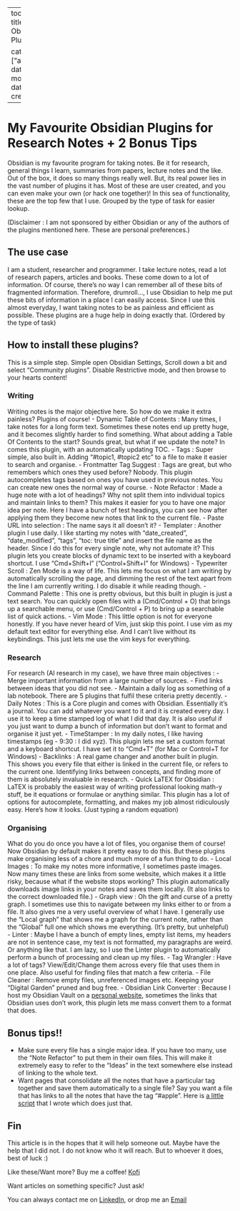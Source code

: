 
---
toc: true
title: Obsidian Plugins

categories: ["article"]
date modified: 
date created: 
---
# My Favourite Obsidian Plugins for Research Notes + 2 Bonus Tips 
Obsidian is my favourite program for taking notes. Be it for research, general things I learn, summaries from papers, lecture notes and the like. Out of the box, it does so many things really well.
But, its real power lies in the vast number of plugins it has. Most of these are user created, and you can even make your own (or hack one together)! In this sea of functionality, these are the top few that I use. Grouped by the type of task for easier lookup.

(Disclaimer : I am not sponsored by either Obsidian or any of the authors of the plugins mentioned here. These are personal preferences.)

## The use case 
I am a student, researcher and programmer. I take lecture notes, read a lot of research papers, articles and books. These come down to a lot of information. Of course, there’s no way I can remember all of these bits of fragmented information. 
Therefore, drumroll…, I use Obsidian to help me put these bits of information in a place I can easily access. Since I use this almost everyday, I want taking notes to be as painless and efficient as possible. 
These plugins are a huge help in doing exactly that. (Ordered by the type of task)

## How to install these plugins?
This is a simple step. Simple open Obsidian Settings, Scroll down a bit and select “Community plugins”. Disable Restrictive mode, and then browse to your hearts content!

### Writing
Writing notes is the major objective here. So how do we make it extra painless? Plugins of course!
- Dynamic Table of Contents : Many times, I take notes for a long form text. Sometimes these notes end up pretty huge, and it becomes slightly harder to find something. What about adding a Table Of Contents to the start? Sounds great, but what if we update the note? In comes this plugin, with an automatically updating TOC.
- Tags : Super simple, also built in. Adding “#topic1, #topic2 etc” to a file to make it easier to search and organise.
- Frontmatter Tag Suggest : Tags are great, but who remembers which ones they used before? Nobody. This plugin autocompletes tags based on ones you have used in previous notes. You can create new ones the normal way of course. 
- Note Refactor : Made a huge note with a lot of headings? Why not split them into individual topics and maintain links to them? This makes it easier for you to have one major idea per note. Here I have a bunch of test headings, you can see how after applying them they become new notes that link to the current file.
- Paste URL into selection : The name says it all doesn’t it?
- Templater : Another plugin I use daily. I like starting my notes with “date_created”, “date_modified”, “tags”, “toc: true
title” and insert the file name as the header. Since I do this for every single note, why not automate it? This plugin lets you create blocks of dynamic text to be inserted with a keyboard shortcut. I use “Cmd+Shift+I” (“Control+Shift+I” for Windows)
- Typewriter Scroll : Zen Mode is a way of life. This lets me focus on what I am writing by automatically scrolling the page, and dimming the rest of the text apart from the line I am currently writing. I do disable it while reading though.
- Command Palette : This one is pretty obvious, but this built in plugin is just a text search. You can quickly open files with a (Cmd/Control + O) that brings up a searchable menu, or use (Cmd/Control + P) to bring up a searchable list of quick actions.
- Vim Mode : This little option is not for everyone honestly. If you have never heard of Vim, just skip this point. I use vim as my default text editor for everything else. And I can’t live without its keybindings. This just lets me use the vim keys for everything.

### Research
For research (AI research in my case), we have three main objectives : 
- Merge important information from a large number of sources.
- Find links between ideas that you did not see.
- Maintain a daily log as something of a lab notebook.
There are 5 plugins that fulfil these criteria pretty decently. 
- Daily Notes : This is a Core plugin and comes with Obsidian. Essentially it’s a journal. You can add whatever you want to it and it is created every day. I use it to keep a time stamped log of what I did that day. It is also useful if you just want to dump a bunch of information but don’t want to format and organise it just yet.
- TimeStamper : In my daily notes, I like having timestamps (eg - 9:30 : I did xyz). This plugin lets me set a custom format and a keyboard shortcut. I have set it to “Cmd+T” (for Mac or Control+T for Windows)
- Backlinks : A real game changer and another built in plugin. This shows you every file that either is linked in the current file, or refers to the current one. Identifying links between concepts, and finding more of them is absolutely invaluable in research.
- Quick LaTEX for Obsidian : LaTEX is probably the easiest way of writing professional looking math-y stuff, be it equations or formulae or anything similar. This plugin has a lot of options for autocomplete, formatting, and makes my job almost ridiculously easy. Here’s how it looks. (Just typing a random equation)

### Organising
What do you do once you have a lot of files, you organise them of course! Now Obsidian by default makes it pretty easy to do this. But these plugins make organising less of a chore and much more of a fun thing to do.
- Local Images : To make my notes more informative, I sometimes paste images. Now many times these are links from some website, which makes it a little risky, because what if the website stops working? This plugin automatically downloads image links in your notes and saves them locally. (It also links to the correct downloaded file.)
- Graph view : Oh the gift and curse of a pretty graph. I sometimes use this to navigate between my links either to or from a file. It also gives me a very useful overview of what I have. I generally use the “Local graph” that shows me a graph for the current note, rather than the “Global” full one which shows me everything. (It’s pretty, but unhelpful)
- Linter : Maybe I have a bunch of empty lines, empty list items, my headers are not in sentence case, my text is not formatted, my paragraphs are weird. Or anything like that. I am lazy, so I use the Linter plugin to automatically perform a bunch of processing and clean up my files. 
- Tag Wrangler : Have a lot of tags? View/Edit/Change them across every file that uses them in one place. Also useful for finding files that match a few criteria.
- File Cleaner : Remove empty files, unreferenced images etc. Keeping your “Digital Garden” pruned and bug free.
- Obsidian Link Converter : Because I host my Obsidian Vault on a [personal website](https://subhadityamukherjee.github.io/AI-knowledge-base/), sometimes the links that Obsidian uses don’t work, this plugin lets me mass convert them to a format that does.

## Bonus tips!!
- Make sure every file has a single major idea. If you have too many, use the “Note Refactor” to put them in their own files. This will make it extremely easy to refer to the “Ideas” in the text somewhere else instead of linking to the whole text. 
- Want pages that consolidate all the notes that have a particular tag together and save them automatically to a single file? Say you want a file that has links to all the notes that have the tag “#apple”. Here is [a little script](https://gist.github.com/SubhadityaMukherjee/24cad590043f1a2dc0d264251c0a7ef3) that I wrote which does just that.

## Fin
This article is in the hopes that it will help someone out. Maybe have the help that I did not. I do not know who it will reach. But to whoever it does, best of luck :)

Like these/Want more? Buy me a coffee! [Kofi](https://ko-fi.com/subhadityamukherjee)

Want articles on something specific? Just ask!

You can always contact me on [LinkedIn](https://www.linkedin.com/in/subhaditya-mukherjee-a36883100), or drop me an [Email](mailto:msubhaditya@gmail.com)




